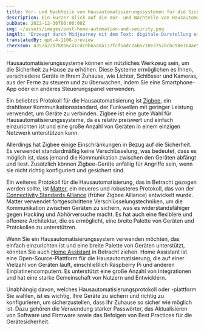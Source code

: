 ```yaml
---
title: Vor- und Nachteile von Hausautomatisierungssystemen für die Sicherheit
description: Ein kurzer Blick auf die Vor- und Nachteile von Hausautomatisierungssystemen für die Sicherheit, einschließlich Zigbee, Matter und Home Assistant.
pubDate: 2022-12-30T00:00:00Z
img: ~/assets/images/post-home-automation-and-security.png
imgAlt: 'Erzeugt durch Midjourney mit dem Text: digitale Darstellung eines Hauses mit Lichtlinien, Schutzaura der Heimsicherheit, einzelne Linien, eindrucksvoll, farbenfroh, realistisch, Octane-Rendering --v 4 --ar 3:2'
translatedBy: gpt-4-1106-preview
checksum: 4357a220780b6c41cdceb6aada137fcf5adc2ab6710e37578cbc98e1b4ae58f8
---
```


Hausautomatisierungssysteme können ein nützliches Werkzeug sein, um die Sicherheit zu Hause zu erhöhen. Diese Systeme ermöglichen es Ihnen, verschiedene Geräte in Ihrem Zuhause, wie Lichter, Schlösser und Kameras, aus der Ferne zu steuern und zu überwachen, indem Sie eine Smartphone-App oder ein anderes Steuerungspanel verwenden.

Ein beliebtes Protokoll für die Hausautomatisierung ist [Zigbee](https://de.wikipedia.org/wiki/Zigbee), ein drahtloser Kommunikationsstandard, der Funkwellen mit geringer Leistung verwendet, um Geräte zu verbinden. Zigbee ist eine gute Wahl für Hausautomatisierungssysteme, da es relativ preiswert und einfach einzurichten ist und eine große Anzahl von Geräten in einem einzigen Netzwerk unterstützen kann.

Allerdings hat Zigbee einige Einschränkungen in Bezug auf die Sicherheit. Es verwendet standardmäßig keine Verschlüsselung, was bedeutet, dass es möglich ist, dass jemand die Kommunikation zwischen den Geräten abfängt und liest. Zusätzlich können Zigbee-Geräte anfällig für Angriffe sein, wenn sie nicht richtig konfiguriert und gesichert sind.

Ein weiteres Protokoll für die Hausautomatisierung, das in Betracht gezogen werden sollte, ist [Matter](https://csa-iot.org/all-solutions/matter/), ein neueres und robusteres Protokoll, das von der [Connectivity Standards Alliance](https://en.wikipedia.org/wiki/Connectivity_Standards_Alliance) (früher Zigbee Alliance) entwickelt wurde. Matter verwendet fortgeschrittene Verschlüsselungstechniken, um die Kommunikation zwischen Geräten zu sichern, was es widerstandsfähiger gegen Hacking und Abhörversuche macht. Es hat auch eine flexiblere und offenere Architektur, die es ermöglicht, eine breite Palette von Geräten und Protokollen zu unterstützen.

Wenn Sie ein Hausautomatisierungssystem verwenden möchten, das einfach einzurichten ist und eine breite Palette von Geräten unterstützt, könnten Sie auch [Home Assistant](https://www.home-assistant.io) in Betracht ziehen. Home Assistant ist eine Open-Source-Plattform für die Hausautomatisierung, die auf einer Vielzahl von Geräten läuft, einschließlich Raspberry Pi und anderen Einplatinencomputern. Es unterstützt eine große Anzahl von Integrationen und hat eine starke Gemeinschaft von Nutzern und Entwicklern.

Unabhängig davon, welches Hausautomatisierungsprotokoll oder -plattform Sie wählen, ist es wichtig, Ihre Geräte zu sichern und richtig zu konfigurieren, um sicherzustellen, dass Ihr Zuhause so sicher wie möglich ist. Dazu gehören die Verwendung starker Passwörter, das Aktualisieren von Software und Firmware sowie das Befolgen von Best Practices für die Gerätesicherheit.
